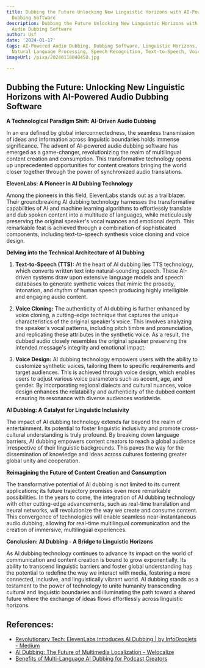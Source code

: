 ```yaml
---
title: Dubbing the Future Unlocking New Linguistic Horizons with AI-Powered Audio
  Dubbing Software
description: Dubbing the Future Unlocking New Linguistic Horizons with AI-Powered
  Audio Dubbing Software
author: Usf
date: '2024-01-17'
tags: AI-Powered Audio Dubbing, Dubbing Software, Linguistic Horizons, Machine Translation,
  Natural Language Processing, Speech Recognition, Text-to-Speech, Voice Acting, Voiceover
imageUrl: /pixa/20240118040450.jpg

---
```

##  Dubbing the Future: Unlocking New Linguistic Horizons with AI-Powered Audio Dubbing Software

**A Technological Paradigm Shift: AI-Driven Audio Dubbing**

In  an era defined by global interconnectedness, the seamless transmission of ideas and information across  linguistic  boundaries holds immense significance. The advent  of AI-powered audio dubbing software has emerged as a game-changer, revolutionizing the realm of  multilingual content creation and consumption.  This transformative technology opens up unprecedented opportunities for content creators bringing the world closer  together through the  power of synchronized audio  translations.

**ElevenLabs: A Pioneer in AI Dubbing Technology**

Among the pioneers in this field, ElevenLabs stands out as a trailblazer.  Their groundbreaking AI  dubbing technology  harnesses the transformative capabilities of AI and machine learning algorithms to effortlessly translate and dub spoken content into  a multitude of languages, while meticulously preserving the original speaker's vocal nuances and emotional depth.  This remarkable  feat is achieved through  a combination of sophisticated components, including text-to-speech synthesis voice cloning and voice design.

**Delving  into the Technical Architecture of AI Dubbing**

1. **Text-to-Speech (TTS):**  At the heart of AI dubbing lies TTS technology, which converts written text into natural-sounding speech. These  AI-driven systems draw upon extensive language models and speech databases to generate synthetic voices that mimic the prosody, intonation, and  rhythm of human speech producing highly intelligible and engaging audio content.

2. **Voice Cloning:** The authenticity of AI dubbing is further enhanced  by voice cloning, a cutting-edge  technique that captures the unique characteristics of the original speaker's voice. This involves analyzing the speaker's vocal  patterns, including pitch timbre and pronunciation, and replicating these attributes in the synthetic voice. As a result, the dubbed audio closely resembles the  original speaker preserving  the intended message's integrity and  emotional impact.

3. **Voice Design:** AI dubbing technology empowers users with the  ability  to  customize synthetic voices, tailoring them to specific requirements and target  audiences. This is achieved through voice design, which enables users to adjust various voice  parameters such as accent,  age, and  gender. By incorporating regional dialects and cultural nuances, voice design  enhances the relatability and authenticity of the dubbed content ensuring its resonance with  diverse audiences  worldwide.

**AI Dubbing: A Catalyst for Linguistic Inclusivity**

The impact of  AI dubbing technology extends  far beyond the realm of entertainment.  Its  potential to  foster linguistic inclusivity  and promote  cross-cultural understanding is truly profound. By breaking down language barriers, AI  dubbing empowers content creators to reach a global audience irrespective of their linguistic backgrounds. This paves the way for the dissemination of knowledge and ideas across cultures fostering greater global unity and cooperation.

**Reimagining the Future of Content Creation and Consumption**

The transformative potential of AI dubbing is not limited to its  current applications; its future trajectory promises even more remarkable possibilities. In the years to come, the integration of AI  dubbing technology with other cutting-edge  advancements, such as real-time translation and neural  networks, will revolutionize the way we create and consume content. This convergence of technologies will enable seamless near-instantaneous audio dubbing, allowing for real-time multilingual  communication and the creation of immersive, multilingual experiences.

**Conclusion: AI Dubbing - A Bridge to Linguistic Horizons**

As AI dubbing technology continues to advance its impact on the world  of communication and content creation is bound to grow exponentially. Its  ability to transcend linguistic barriers and foster  global understanding has  the potential to redefine the way we  interact  with media, fostering a more connected, inclusive, and linguistically vibrant world. AI dubbing stands as a testament to the power of technology to unite humanity transcending cultural and linguistic boundaries and illuminating the path  toward a shared future where the exchange of ideas flows  effortlessly across linguistic horizons.

## References:
- [Revolutionary Tech: ElevenLabs Introduces AI Dubbing | by InfoDroplets - Medium](https://medium.com/@infodroplets/revolutionary-tech-elevenlabs-introduces-ai-dubbing-e30864d38628)
- [AI Dubbing: The Future of Multimedia Localization - Welocalize](https://www.welocalize.com/ai-dubbing-the-future-of-multimedia-localization/)
- [Benefits of Multi-Language AI Dubbing for Podcast Creators](https://dubverse.ai/blog/multi-language-ai-dubbing-for-podcast-creators/)
